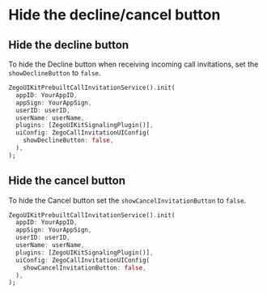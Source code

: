 # Hide the decline/cancel button

## Hide the decline button


To hide the Decline button when receiving incoming call invitations, set the <code>showDeclineButton</code> to <code>false</code>.

```dart {8}
ZegoUIKitPrebuiltCallInvitationService().init(
  appID: YourAppID,
  appSign: YourAppSign,
  userID: userID,
  userName: userName,
  plugins: [ZegoUIKitSignalingPlugin()],
  uiConfig: ZegoCallInvitationUIConfig(
    showDeclineButton: false,
  ),
);
```

## Hide the cancel button


To hide the Cancel button set the <code>showCancelInvitationButton</code> to <code>false</code>.

```dart {8}
ZegoUIKitPrebuiltCallInvitationService().init(
  appID: YourAppID,
  appSign: YourAppSign,
  userID: userID,
  userName: userName,
  plugins: [ZegoUIKitSignalingPlugin()],
  uiConfig: ZegoCallInvitationUIConfig(
    showCancelInvitationButton: false,
  ),
);
```




